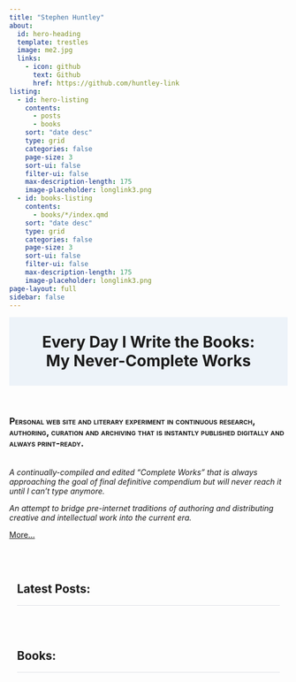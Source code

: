 ```yaml
---
title: "Stephen Huntley"
about:
  id: hero-heading
  template: trestles
  image: me2.jpg
  links:
    - icon: github
      text: Github
      href: https://github.com/huntley-link
listing:
  - id: hero-listing
    contents:
      - posts
      - books
    sort: "date desc"
    type: grid
    categories: false
    page-size: 3
    sort-ui: false
    filter-ui: false
    max-description-length: 175
    image-placeholder: longlink3.png
  - id: books-listing
    contents:
      - books/*/index.qmd
    sort: "date desc"
    type: grid
    categories: false
    page-size: 3
    sort-ui: false
    filter-ui: false
    max-description-length: 175
    image-placeholder: longlink3.png
page-layout: full
sidebar: false
---
```


<style>
#quarto-document-content {background-color: rgb(247,249,251); padding-top: 0;}
.index-head {margin-left: 1em; margin-right: 1em; border-bottom: 1px solid #dee2e6;}
.quarto-listing {padding: 1em;}
div.quarto-about-trestles {background-color: rgb(237,243,249); padding: 1em !important; padding-bottom: 5em !important; border-bottom: 1px solid #dee2e6;}
.listing-pagination {visibility: hidden;}
#quarto-content {background-color: rgb(237,243,249);}
#bottomp {padding-bottom: 10em;}
#topline {text-align: center; background-color: rgb(237,243,249);}
#topline h1 {margin: 0; padding-top: 1em; padding-bottom: 1em;}
#quarto-margin-sidebar {visibility: hidden;}
#quarto-document-content {grid-column:page-start/page-end !important;}
div.column-page-left {grid-column:page-start/page-end !important;}
</style>

:::{#topline}
# Every Day I Write the Books: <br /> My Never-Complete Works
:::

:::{#hero-heading}
<br />

### [Personal web site and literary experiment in continuous research, authoring, curation and archiving that is instantly published digitally and always print-ready.]{.smallcaps} ###

<br />
_A continually-compiled and edited "Complete Works" that is always approaching
the goal of final definitive compendium but will never reach it until I can't
type anymore._

_An attempt to bridge pre-internet traditions of authoring and distributing
creative and intellectual work into the current era._

[More...](books/epistles/3_about.html)

:::
<!-- #hero-heading -->

<br />
<br />

:::{.index-head}
# Latest Posts:
:::

:::{#hero-listing}
:::

<br />
<br />

:::{.index-head}
# Books:
:::

:::{#books-listing}
:::

<br />
<br />
<p id="bottomp">&nbsp;</p>
